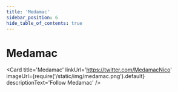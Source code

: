 ---
title: 'Medamac'
sidebar_position: 6
hide_table_of_contents: true
---


# Medamac

<Card
    title='Medamac'
    linkUrl='https://twitter.com/MedamacNico'
    imageUrl={require('/static/img/medamac.png').default}
    descriptionText='Follow Medamac'
/>